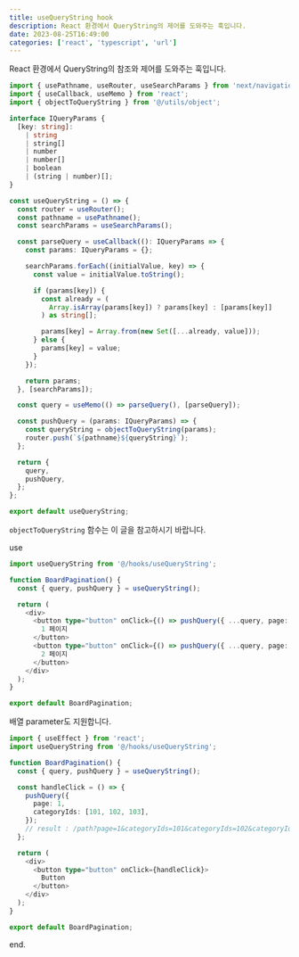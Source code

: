 ```yaml
---
title: useQueryString hook
description: React 환경에서 QueryString의 제어를 도와주는 훅입니다.
date: 2023-08-25T16:49:00
categories: ['react', 'typescript', 'url']
---
```


React 환경에서 QueryString의 참조와 제어를 도와주는 훅입니다.

```ts
import { usePathname, useRouter, useSearchParams } from 'next/navigation';
import { useCallback, useMemo } from 'react';
import { objectToQueryString } from '@/utils/object';

interface IQueryParams {
  [key: string]:
    | string
    | string[]
    | number
    | number[]
    | boolean
    | (string | number)[];
}

const useQueryString = () => {
  const router = useRouter();
  const pathname = usePathname();
  const searchParams = useSearchParams();

  const parseQuery = useCallback((): IQueryParams => {
    const params: IQueryParams = {};

    searchParams.forEach((initialValue, key) => {
      const value = initialValue.toString();

      if (params[key]) {
        const already = (
          Array.isArray(params[key]) ? params[key] : [params[key]]
        ) as string[];

        params[key] = Array.from(new Set([...already, value]));
      } else {
        params[key] = value;
      }
    });

    return params;
  }, [searchParams]);

  const query = useMemo(() => parseQuery(), [parseQuery]);

  const pushQuery = (params: IQueryParams) => {
    const queryString = objectToQueryString(params);
    router.push(`${pathname}${queryString}`);
  };

  return {
    query,
    pushQuery,
  };
};

export default useQueryString;
```

`objectToQueryString` 함수는 <Link href="/snippet/5">이 글</Link>을 참고하시기 바랍니다.

use

```ts
import useQueryString from '@/hooks/useQueryString';

function BoardPagination() {
  const { query, pushQuery } = useQueryString();

  return (
    <div>
      <button type="button" onClick={() => pushQuery({ ...query, page: 1 })}>
        1 페이지
      </button>
      <button type="button" onClick={() => pushQuery({ ...query, page: 2 })}>
        2 페이지
      </button>
    </div>
  );
}

export default BoardPagination;
```

배열 parameter도 지원합니다.

```ts
import { useEffect } from 'react';
import useQueryString from '@/hooks/useQueryString';

function BoardPagination() {
  const { query, pushQuery } = useQueryString();

  const handleClick = () => {
    pushQuery({
      page: 1,
      categoryIds: [101, 102, 103],
    });
    // result : /path?page=1&categoryIds=101&categoryIds=102&categoryIds=103
  };

  return (
    <div>
      <button type="button" onClick={handleClick}>
        Button
      </button>
    </div>
  );
}

export default BoardPagination;
```

end.
